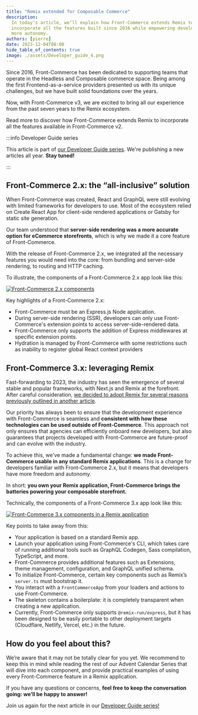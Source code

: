 ```yaml
---
title: "Remix extended for Composable Commerce"
description:
  In today’s article, we’ll explain how Front-Commerce extends Remix to
  incorporate all the features built since 2016 while empowering developers with
  more autonomy.
authors: [pierre]
date: 2023-12-04T08:00
hide_table_of_contents: true
image: ./assets/Developer_guide_4.png
---
```


Since 2016, Front-Commerce has been dedicated to supporting teams that operate
in the Headless and Composable commerce space. Being among the first
Frontend-as-a-service providers presented us with its unique challenges, but we
have built solid foundations over the years.

Now, with Front-Commerce v3, we are excited to bring all our experience from the
past seven years to the Remix ecosystem.

Read more to discover how Front-Commerce extends Remix to incorporate all the
features available in Front-Commerce v2.

<!-- truncate -->

:::info Developer Guide series

This article is part of
[our Developer Guide series](./01-introducing-the-front-commerce-advent-calendar-series.mdx).
We're publishing a new articles all year. **Stay tuned!**

:::

## Front-Commerce 2.x: the “all-inclusive” solution

When Front-Commerce was created, React and GraphQL were still evolving with
limited frameworks for developers to use. Most of the ecosystem relied on Create
React App for client-side rendered applications or Gatsby for static site
generation.

Our team understood that **server-side rendering was a more accurate option for
eCommerce storefronts**, which is why we made it a core feature of
Front-Commerce.

With the release of Front-Commerce 2.x, we integrated all the necessary features
you would need into the core: from bundling and server-side rendering, to
routing and HTTP caching.

To illustrate, the components of a Front-Commerce 2.x app look like this:

[![Front-Commerce 2.x components](assets/04-FC_2.x_components.png)](assets/04-FC_2.x_components.png)

Key highlights of a Front-Commerce 2.x:

- Front-Commerce must be an Express.js Node application.
- During server-side rendering (SSR), developers can only use Front-Commerce's
  extension points to access server-side-rendered data.
- Front-Commerce only supports the addition of Express middlewares at specific
  extension points.
- Hydration is managed by Front-Commerce with some restrictions such as
  inability to register global React context providers

## Front-Commerce 3.x: leveraging Remix

Fast-forwarding to 2023, the industry has seen the emergence of several stable
and popular frameworks, with Next.js and Remix at the forefront. After careful
consideration,
[we decided to adopt Remix for several reasons previously outlined in another article](/changelog/front-commerce-is-getting-a-remix).

Our priority has always been to ensure that the development experience with
Front-Commerce is seamless and **consistent with how these technologies can be
used outside of Front-Commerce**. This approach not only ensures that agencies
can efficiently onboard new developers, but also guarantees that projects
developed with Front-Commerce are future-proof and can evolve with the industry.

To achieve this, we've made a fundamental change: **we made Front-Commerce
usable in any standard Remix applications**. This is a change for developers
familiar with Front-Commerce 2.x, but it means that developers have more freedom
and autonomy.

In short: **you own your Remix application, Front-Commerce brings the batteries
powering your composable storefront.**

Technically, the components of a Front-Commerce 3.x app look like this:

[![Front-Commerce 3.x components in a Remix application](assets/04-FC_3.x_components.png)](assets/04-FC_3.x_components.png)

Key points to take away from this:

- Your application is based on a standard Remix app.
- Launch your application using Front-Commerce's CLI, which takes care of
  running additional tools such as GraphQL Codegen, Sass compilation,
  TypeScript, and more.
- Front-Commerce provides additional features such as Extensions, theme
  management, configuration, and GraphQL unified schema.
- To initialize Front-Commerce, certain key components such as Remix’s
  `server.ts` must bootstrap it.
- You interact with a `FrontCommerceApp` from your loaders and actions to use
  Front-Commerce.
- The skeleton contains a boilerplate: it is completely transparent when
  creating a new application.
- Currently, Front-Commerce only supports `@remix-run/express`, but it has been
  designed to be easily portable to other deployment targets (Cloudflare,
  Netlify, Vercel, etc.) in the future.

## How do you feel about this?

We’re aware that it may not be totally clear for you yet. We recommend to keep
this in mind while reading the rest of our Advent Calendar Series that will dive
into each component, and provide practical examples of using every
Front-Commerce feature in a Remix application.

If you have any questions or concerns, **feel free to keep the conversation
going: we’ll be happy to answer!**

Join us again for the next article in our
[Developer Guide series!](./01-introducing-the-front-commerce-advent-calendar-series.mdx)
